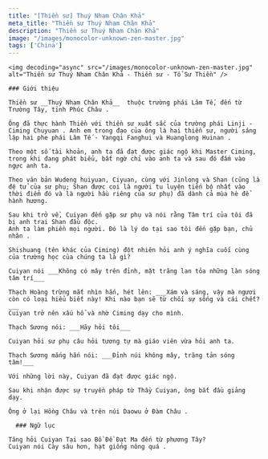 ```yaml
---
title: "[Thiền sư] Thuý Nham Chân Khả"
meta_title: "Thiền sư Thuý Nham Chân Khả"
description: "Thiền sư Thuý Nham Chân Khả"
image: "/images/monocolor-unknown-zen-master.jpg"
tags: ['China']
---
```


<div className="grid xl:grid-cols-8 lg:grid-cols-8 md:grid-cols-2 sm:grid-cols-2 xs:grid-cols-1 gap-8 bg-body dark:bg-darkmode-body">

  <div className="lg:col-span-3 md:col-span-1">

    <img decoding="async" src="/images/monocolor-unknown-zen-master.jpg" alt="Thiền sư Thuý Nham Chân Khả - Thiền sư - Tổ Sư Thiền" />

    ### Giới thiệu

    Thiền sư __Thuý Nham Chân Khả__  thuộc trường phái Lâm Tế, đến từ Trường Tây, tỉnh Phúc Châu .

    Ông đã thực hành Thiền với thiền sư xuất sắc của trường phái Linji - Ciming Chuyuan . Anh em trong đạo của ông là hai thiền sư, người sáng lập hai phe phái Lâm Tế - Yangqi Fanghui và Huanglong Huinan .

    Theo một số tài khoản, anh ta đã đạt được giác ngộ khi Master Ciming, trong khi đang phát biểu, bất ngờ chỉ vào anh ta và sau đó đấm vào ngực anh ta.

    Theo văn bản Wudeng huiyuan, Ciyuan, cùng với Jinlong và Shan (cũng là đệ tử của sư phụ; Shan được coi là người tu luyện tiến bộ nhất vào thời điểm đó và là người hầu riêng của sư phụ) đã dành cả mùa hè để hành hương.

    Sau khi trở về, Cuiyan đến gặp sư phụ và nói rằng Tâm trí của tôi đã bị anh trai Shan đầu độc.
    Anh ta làm phiền mọi người. Đó là lý do tại sao tôi đến gặp bạn, chủ nhân .

    Shishuang (tên khác của Ciming) đột nhiên hỏi anh ý nghĩa cuối cùng của trường học của chúng ta là gì?

    Cuiyan nói ___Không có mây trên đỉnh, mặt trăng lan tỏa những làn sóng tâm trí___

    Thạch Hoàng trừng mắt nhìn hắn, hét lên: ___Xám và sáng, vậy mà ngươi còn có loại hiểu biết này! Khi nào bạn sẽ từ chối sự sống và cái chết?___
    Cuiyan trở nên xấu hổ và nhờ Ciming dạy cho mình.

    Thạch Sương nói: ___Hãy hỏi tôi___

    Cuiyan hỏi sư phụ câu hỏi tương tự mà giáo viên vừa hỏi anh ta.

    Thạch Sương mắng hắn nói: ___Đỉnh núi không mây, trăng tản sóng tâm!___

    Với những lời này, Cuiyan đã đạt được giác ngộ.

    Sau khi nhận được sự truyền pháp từ Thầy Cuiyan, ông bắt đầu giảng dạy.

    Ông ở lại Hồng Châu và trên núi Daowu ở Đàm Châu .

  </div>

  <div className="lg:col-span-5 md:col-span-1">

      ### Ngữ lục

    Tăng hỏi Cuiyan Tại sao Bồ Đề Đạt Ma đến từ phương Tây?
    Cuiyan nói Cày sâu hơn, hạt giống nông quá .



  </div>

</div>
